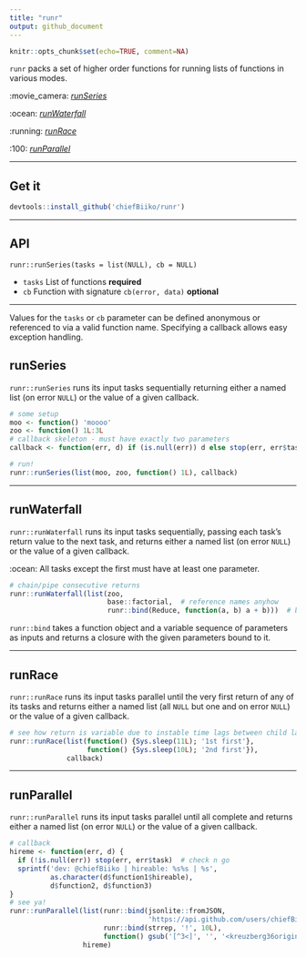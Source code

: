 ```yaml
---
title: "runr"
output: github_document
---
```


```r
knitr::opts_chunk$set(echo=TRUE, comment=NA)
```

`runr` packs a set of higher order functions for running lists of functions in various modes.

:movie_camera: *[runSeries]* 

:ocean: *[runWaterfall]* 

:running: *[runRace]* 

:100: *[runParallel]*

***

## Get it

```r
devtools::install_github('chiefBiiko/runr')
```

***

## API

`runr::runSeries(tasks = list(NULL), cb = NULL)`

+ `tasks` List of functions **required** 
+ `cb` Function with signature `cb(error, data)` **optional**

***

Values for the `tasks` or `cb` parameter can be defined anonymous or referenced to via a valid function name. Specifying a callback allows easy exception handling.

## runSeries

`runr::runSeries` runs its input tasks sequentially returning either a named list (on error `NULL`) or the value of a given callback.

```r
# some setup
moo <- function() 'moooo'
zoo <- function() 1L:3L
# callback skeleton - must have exactly two parameters
callback <- function(err, d) if (is.null(err)) d else stop(err, err$task)

# run!
runr::runSeries(list(moo, zoo, function() 1L), callback)
 ```

***
 
## runWaterfall

`runr::runWaterfall` runs its input tasks sequentially, passing each task's return value to the next task, and returns either a named list (on error `NULL`) or the value of a given callback.

:ocean: All tasks except the first must have at least one parameter.

```r
# chain/pipe consecutive returns
runr::runWaterfall(list(zoo,
                        base::factorial,  # reference names anyhow
                        runr::bind(Reduce, function(a, b) a + b)))  # binding
```

`runr::bind` takes a function object and a variable sequence of parameters as inputs and returns a closure with the given parameters bound to it.

***

## runRace

`runr::runRace` runs its input tasks parallel until the very first return of any of its tasks and returns either a named list (all `NULL` but one and on error `NULL`) or the value of a given callback.

```r
# see how return is variable due to instable time lags between child launches
runr::runRace(list(function() {Sys.sleep(11L); '1st first'}, 
                   function() {Sys.sleep(10L); '2nd first'}), 
              callback)
```

***

## runParallel

`runr::runParallel` runs its input tasks parallel until all complete and returns either a named list (on error `NULL`) or the value of a given callback.

```r
# callback
hireme <- function(err, d) {
  if (!is.null(err)) stop(err, err$task)  # check n go
  sprintf('dev: @chiefBiiko | hireable: %s%s | %s',
          as.character(d$function1$hireable), 
          d$function2, d$function3)
}
# see ya!
runr::runParallel(list(runr::bind(jsonlite::fromJSON, 
                                  'https://api.github.com/users/chiefBiiko'), 
                       runr::bind(strrep, '!', 10L),
                       function() gsub('[^3<]', '', '<kreuzberg36original>')), 
                  hireme)
```
